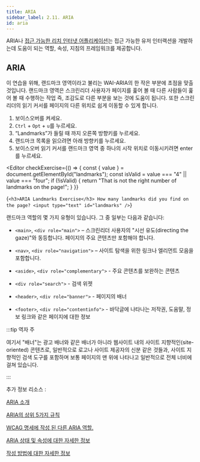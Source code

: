 ```yaml
---
title: ARIA
sidebar_label: 2.11. ARIA
id: aria
---
```


ARIA나 [접근 가능한 리치 인터냇 어플리케이션](http://www.w3.org/WAI/intro/aria.php)는 접근 가능한 유저 인터랙션을 개발하는데 도움이 되는 역할, 속성, 지침의
프레임워크를 제공합니다.

## ARIA

이 연습을 위해, 랜드마크 영역이라고 불리는 WAI-ARIA의 한 작은 부분에 초점을 맞출 것입니다. 랜드마크 영역은 스크린리더 사용자가 페이지를 훑어 볼 때 다른 사람들이 훑어 볼 때 수행하는 작업 즉, 조감도로 다른 부분을 보는 것에 도움이 됩니다. 또한 스크린리더의 읽기 커서를 페이지의 다른 위치로 쉽게 이동할 수 있게 합니다.

1. 보이스오버를 켜세요.
2. `Ctrl` + `Opt` + `u`를 누르세요.
3. “Landmarks”가 들릴 때 까지 오른쪽 방향키를 누르세요.
4. 랜드마크 목록을 읽으려면 아래 방향키를 누르세요.
5. 보이스오버 읽기 커서를 랜드마크 영역 중 하나의 시작 위치로 이동시키려면 enter를 누르세요.


<Editor
  checkExercise={() => {
    const { value } = document.getElementById("landmarks");
    const isValid = value === "4" || value === "four";
    if (!isValid) {
      return "That is not the right number of landmarks on the page!";
    }
  }}
>
  {`<h3>ARIA Landmarks Exercise</h3>
How many landmarks did you find on the page?
<input type="text" id="landmarks" />`}
</Editor>

랜드마크 역할의 몇 가지 유형이 있습니다. 그 중 일부는 다음과 같습니다:

- `<main>`, `<div role="main">` – 스크린리더 사용자의 "시선 유도(directing the gaze)"와 동등합니다. 페이지의 주요 콘텐츠만 포함해야 합니다.

- `<nav>`, `<div role="navigation">` – 사이트 탐색을 위한 링크나 엘리먼트 모음을 포함합니다.

- `<aside>`, `<div role="complementary">` - 주요 콘텐츠를 보완하는 콘텐츠

- `<div role="search">` - 검색 위젯

- `<header>`, `<div role="banner">` - 페이지의 배너

- `<footer>`, `<div role="contentinfo">` - 바닥글에 나타나는 저작권, 도움말, 정보 링크와 같은 페이지에 대한 정보

:::tip 역자 주

여기서 "배너"는 광고 배너와 같은 배너가 아니라 웹사이트 내의 사이트 지향적인(site-oriented) 콘텐츠로, 일반적으로 로고나 사이트 제공자의 신분 같은 것들과, 사이트 지향적인 검색 도구를 포함하며  보통 페이지의 맨 위에 나타나고 일반적으로 전체 너비에 걸쳐 있습니다.

:::

추가 정보 리소스 :

[ARIA 소개](https://developers.google.com/web/fundamentals/accessibility/semantics-aria)

[ARIA의 상위 5가지 규칙](https://www.deque.com/blog/top-5-rules-of-aria/)

[WCAG 명세에 작성 된 다른 ARIA 역할.](https://developer.mozilla.org/en-US/docs/Web/Accessibility/ARIA/Roles)

[ARIA 상태 및 속성에 대한 자세한 정보](https://www.w3.org/TR/wai-aria-1.1/#states_and_properties)

[작성 방법에 대한 자세한 정보](https://www.w3.org/TR/wai-aria-practices-1.1/)
